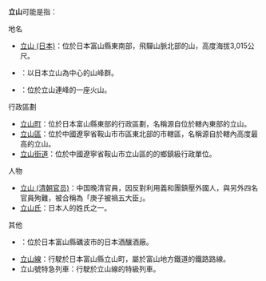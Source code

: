 '''立山'''可能是指：

; 地名
* [[立山_(日本)|立山 (日本)]]：位於日本富山縣東南部，飛驒山脈北部的山，高度海拔3,015公尺。
* {{Tsl|ja|立山連峰}}：以日本立山為中心的山峰群。
* {{Tsl|ja|立山火山}}：位於立山連峰的一座火山。

; 行政區劃
* [[立山町|立山町]]：位於日本富山縣東部的行政區劃，名稱源自位於轄內東部的立山。
* [[立山區|立山區]]：位於中國遼寧省鞍山市市區東北部的市轄區，名稱源自於轄內高度最高的立山。
* [[立山街道|立山街道]]：位於中國遼寧省鞍山市立山區的的鄉鎮級行政單位。

; 人物
* [[立山_(清朝官员)|立山 (清朝官员)]]：中国晚清官員，因反對利用義和團鎮壓外國人，與另外四名官員殉難，被合稱為「庚子被禍五大臣」。
* [[立山氏|立山氏]]：日本人的姓氏之一。

; 其他
* {{Tsl|ja|立山酒造}}：位於日本富山縣礪波市的日本酒釀酒廠。
* [[立山線|立山線]]：行駛於日本富山縣立山町，屬於富山地方鐵道的鐵路路線。
* 立山號特急列車：行駛於立山線的特級列車。

{{disambig|Cat=二字亞洲相關消歧義}}